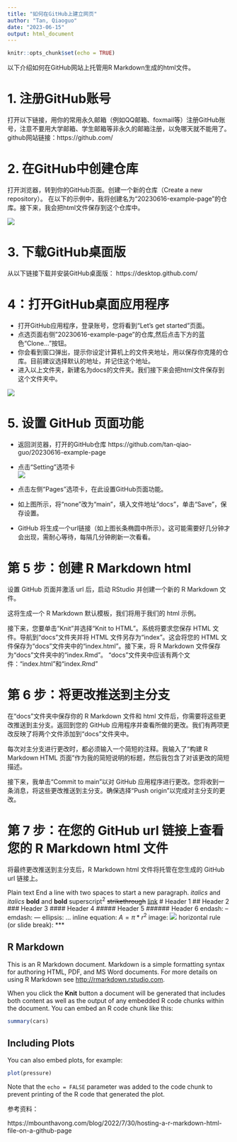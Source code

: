 ```yaml
---
title: "如何在GitHub上建立网页"
author: "Tan, Qiaoguo"
date: "2023-06-15"
output: html_document
---
```


```r
knitr::opts_chunk$set(echo = TRUE)
```

以下介绍如何在GitHub网站上托管用R Markdown生成的html文件。

# 1. 注册GitHub账号  
打开以下链接，用你的常用永久邮箱（例如QQ邮箱、foxmail等）注册GitHub账号，注意不要用大学邮箱、学生邮箱等非永久的邮箱注册，以免哪天就不能用了。
github网站链接：https://github.com/


# 2. 在GitHub中创建仓库

打开浏览器，转到你的GitHub页面。创建一个新的仓库（Create a new repository）。 在以下的示例中，我将创建名为“20230616-example-page”的仓库。接下来，我会把html文件保存到这个仓库中。
  
![](pics/pic1.png)


# 3. 下载GitHub桌面版

从以下链接下载并安装GitHub桌面版：
https://desktop.github.com/

  
# 4：打开GitHub桌面应用程序
* 打开GitHub应用程序，登录账号，您将看到“Let's get started”页面。   
* 点选页面右侧"20230616-example-page”的仓库,然后点击下方的蓝色“Clone...”按钮。  
* 你会看到窗口弹出，提示你设定计算机上的文件夹地址，用以保存你克隆的仓库。目前建议选择默认的地址，并记住这个地址。
* 进入以上文件夹，新建名为docs的文件夹。我们接下来会把html文件保存到这个文件夹中。  
  
![](pics/pic2.png)



# 5. 设置 GitHub 页面功能

* 返回浏览器，打开的GitHub仓库 https://github.com/tan-qiao-guo/20230616-example-page  
* 点击“Setting”选项卡  
![](pics/pic3.png)
* 点击左侧“Pages”选项卡，在此设置GitHub页面功能。  


* 如上图所示，将“none”改为“main”，填入文件地址“docs”，单击“Save”，保存设置。  

* GitHub 将生成一个url链接（如上图长条椭圆中所示）。这可能需要好几分钟才会出现，需耐心等待，每隔几分钟刷新一次看看。


# 第 5 步：创建 R Markdown html
设置 GitHub 页面并激活 url 后，启动 RStudio 并创建一个新的 R Markdown 文件。

这将生成一个 R Markdown 默认模板，我们将用于我们的 html 示例。


接下来，您要单击“Knit”并选择“Knit to HTML”。系统将要求您保存 HTML 文件。导航到“docs”文件夹并将 HTML 文件另存为“index”。这会将您的 HTML 文件保存为“docs”文件夹中的“index.html”。接下来，将 R Markdown 文件保存为“docs”文件夹中的“index.Rmd”。 “docs”文件夹中应该有两个文件：“index.html”和“index.Rmd”


# 第 6 步：将更改推送到主分支


在“docs”文件夹中保存你的 R Markdown 文件和 html 文件后，你需要将这些更改推送到主分支。返回到您的 GitHub 应用程序并查看所做的更改。我们有两项更改反映了将两个文件添加到“docs”文件夹中。

每次对主分支进行更改时，都必须输入一个简短的注释。我输入了“构建 R Markdown HTML 页面”作为我的简短说明的标题，然后我包含了对该更改的简短描述。


接下来，我单击“Commit to main”以对 GitHub 应用程序进行更改。您将收到一条消息，将这些更改推送到主分支。确保选择“Push origin”以完成对主分支的更改。


# 第 7 步：在您的 GitHub url 链接上查看您的 R Markdown html 文件

将最终更改推送到主分支后，R Markdown html 文件将托管在您生成的 GitHub url 链接上。







Plain text
End a line with two spaces
to start a new paragraph.
*italics* and _italics_
**bold** and __bold__
superscript^2^
~~strikethrough~~
[link](www.rstudio.com)
# Header 1
## Header 2
### Header 3
#### Header 4
##### Header 5
###### Header 6
endash: --
emdash: ---
ellipsis: ...
inline equation: $A = \pi*r^{2}$
image: ![](path/to/smallorb.png)
horizontal rule (or slide break):
***

## R Markdown

This is an R Markdown document. Markdown is a simple formatting syntax for authoring HTML, PDF, and MS Word documents. For more details on using R Markdown see <http://rmarkdown.rstudio.com>.

When you click the **Knit** button a document will be generated that includes both content as well as the output of any embedded R code chunks within the document. You can embed an R code chunk like this:

```r
summary(cars)
```

## Including Plots

You can also embed plots, for example:

```r
plot(pressure)
```

Note that the `echo = FALSE` parameter was added to the code chunk to prevent printing of the R code that generated the plot.


参考资料：

https://mbounthavong.com/blog/2022/7/30/hosting-a-r-markdown-html-file-on-a-github-page
